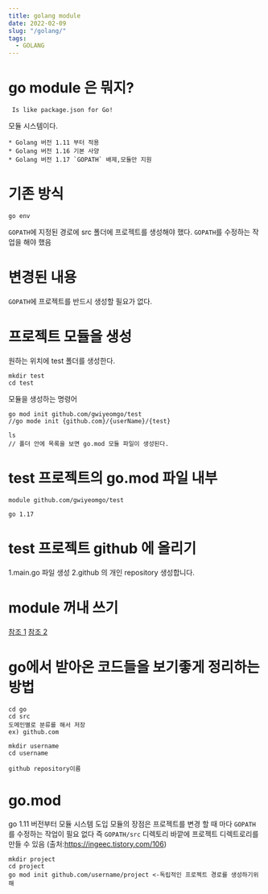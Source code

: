 ```yaml
---
title: golang module
date: 2022-02-09
slug: "/golang/"
tags:
  - GOLANG
---
```


# go module 은 뭐지?

` Is like package.json for Go!`

모듈 시스템이다.

```
* Golang 버전 1.11 부터 적용
* Golang 버전 1.16 기본 사양
* Golang 버전 1.17 `GOPATH` 배제,모듈만 지원
```

# 기존 방식

`go env`

`GOPATH`에 지정된 경로에 src 폴더에 프로젝트를 생성해야 했다.
`GOPATH`를 수정하는 작업을 해야 했음


# 변경된 내용

`GOPATH`에 프로젝트를 반드시 생성할 필요가 없다.


# 프로젝트 모듈을 생성

원하는 위치에 test 폴더를 생성한다.
```shell
mkdir test
cd test
``` 
모듈을 생성하는 명령어
 ```shell
 go mod init github.com/gwiyeomgo/test
//go mode init {github.com}/{userName}/{test}

ls
// 폴더 안에 목록을 보면 go.mod 모듈 파일이 생성된다.
 ```

# test 프로젝트의 go.mod 파일 내부

 ```
module github.com/gwiyeomgo/test

go 1.17
 ```

# test 프로젝트 github 에 올리기

1.main.go 파일 생성
2.github 의 개인 repository 생성합니다.

# module 꺼내 쓰기


[참조 1](https://dev-yakuza.posstree.com/ko/golang/module/)
[참조 2](https://www.vompressor.com/go-mod/)


# go에서 받아온 코드들을 보기좋게 정리하는 방법
```
cd go
cd src
도메인별로 분류를 해서 저장
ex) github.com

mkdir username
cd username

github repository이름
```

# go.mod

go 1.11 버전부터 모듈 시스템 도입
모듈의 장점은 프로젝트를 변경 할 때 마다 `GOPATH`를 수정하는 작업이 필요 없다
즉 `GOPATH/src` 디렉토리 바깥에 프로젝트 디렉트로리를 만들 수 있음
(출처:https://ingeec.tistory.com/106)

```
mkdir project
cd project
go mod init github.com/username/project <-독립적인 프로젝트 경로를 생성하기위해
```


